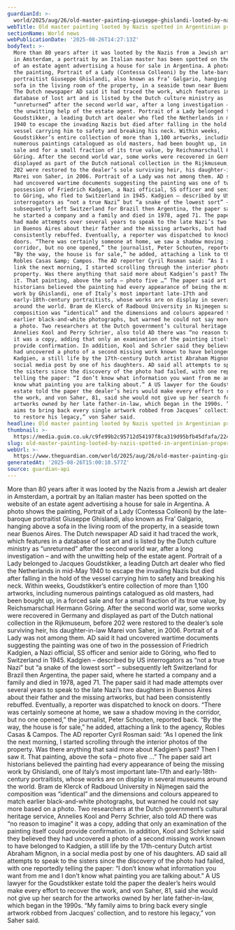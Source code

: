 ```yaml
---
guardianId: >-
  world/2025/aug/26/old-master-painting-giuseppe-ghislandi-looted-by-nazis-argentina-property-listing
webTitle: Old master painting looted by Nazis spotted in Argentinian property listing
sectionName: World news
webPublicationDate: '2025-08-26T14:27:13Z'
bodyText: >-
  More than 80 years after it was looted by the Nazis from a Jewish art dealer
  in Amsterdam, a portrait by an Italian master has been spotted on the website
  of an estate agent advertising a house for sale in Argentina. A photo shows
  the painting, Portrait of a Lady (Contessa Colleoni) by the late-baroque
  portraitist Giuseppe Ghislandi, also known as Fra’ Galgario, hanging above a
  sofa in the living room of the property, in a seaside town near Buenos Aires.
  The Dutch newspaper AD said it had traced the work, which features in a
  database of lost art and is listed by the Dutch culture ministry as
  “unreturned” after the second world war, after a long investigation – and with
  the unwitting help of the estate agent. Portrait of a Lady belonged to Jacques
  Goudstikker, a leading Dutch art dealer who fled the Netherlands in mid-May
  1940 to escape the invading Nazis but died after falling in the hold of the
  vessel carrying him to safety and breaking his neck. Within weeks,
  Goudstikker’s entire collection of more than 1,100 artworks, including
  numerous paintings catalogued as old masters, had been bought up, in a forced
  sale and for a small fraction of its true value, by Reichsmarschall Hermann
  Göring. After the second world war, some works were recovered in Germany and
  displayed as part of the Dutch national collection in the Rijkmuseum, before
  202 were restored to the dealer’s sole surviving heir, his daughter-in-law
  Marei von Saher, in 2006. Portrait of a Lady was not among them. AD said it
  had uncovered wartime documents suggesting the painting was one of two in the
  possession of Friedrich Kadgien, a Nazi official, SS officer and senior aide
  to Göring, who fled to Switzerland in 1945. Kadgien – described by US
  interrogators as “not a true Nazi” but “a snake of the lowest sort” –
  subsequently left Switzerland for Brazil then Argentina, the paper said, where
  he started a company and a family and died in 1978, aged 71. The paper said it
  had made attempts over several years to speak to the late Nazi’s two daughters
  in Buenos Aires about their father and the missing artworks, but had been
  consistently rebuffed. Eventually, a reporter was dispatched to knock on
  doors. “There was certainly someone at home, we saw a shadow moving in the
  corridor, but no one opened,” the journalist, Peter Schouten, reported back.
  “By the way, the house is for sale,” he added, attaching a link to the agency,
  Robles Casas &amp; Campos. The AD reporter Cyril Rosman said: “As I opened the
  link the next morning, I started scrolling through the interior photos of the
  property. Was there anything that said more about Kadgien’s past? Then I saw
  it. That painting, above the sofa – photo five …” The paper said art
  historians believed the painting had every appearance of being the missing
  work by Ghislandi, one of Italy’s most important late-17th and
  early-18th-century portraitists, whose works are on display in several museums
  around the world. Bram de Klerck of Radboud University in Nijmegen said the
  composition was “identical” and the dimensions and colours appeared to match
  earlier black-and-white photographs, but warned he could not say more based on
  a photo. Two researchers at the Dutch government’s cultural heritage service,
  Annelies Kool and Perry Schrier, also told AD there was “no reason to imagine”
  it was a copy, adding that only an examination of the painting itself could
  provide confirmation. In addition, Kool and Schrier said they believed they
  had uncovered a photo of a second missing work known to have belonged to
  Kadgien, a still life by the 17th-century Dutch artist Abraham Mignon, in a
  social media post by one of his daughters. AD said all attempts to speak to
  the sisters since the discovery of the photo had failed, with one reportedly
  telling the paper: “I don’t know what information you want from me and I don’t
  know what painting you are talking about.” A US lawyer for the Goudstikker
  estate told the paper the dealer’s heirs would make every effort to recover
  the work, and von Saher, 81, said she would not give up her search for the
  artworks owned by her late father-in-law, which began in the 1990s. “My family
  aims to bring back every single artwork robbed from Jacques’ collection, and
  to restore his legacy,” von Saher said.
headline: Old master painting looted by Nazis spotted in Argentinian property listing
thumbnail: >-
  https://media.guim.co.uk/c9fe99b2c95712d54197f8ca319d95bfb45dfafa/224_0_856_685/500.jpg
slug: old-master-painting-looted-by-nazis-spotted-in-argentinian-property-listing
webUrl: >-
  https://www.theguardian.com/world/2025/aug/26/old-master-painting-giuseppe-ghislandi-looted-by-nazis-argentina-property-listing
generatedAt: '2025-08-26T15:00:10.577Z'
source: guardian-api
---
```

More than 80 years after it was looted by the Nazis from a Jewish art dealer in Amsterdam, a portrait by an Italian master has been spotted on the website of an estate agent advertising a house for sale in Argentina. A photo shows the painting, Portrait of a Lady (Contessa Colleoni) by the late-baroque portraitist Giuseppe Ghislandi, also known as Fra’ Galgario, hanging above a sofa in the living room of the property, in a seaside town near Buenos Aires. The Dutch newspaper AD said it had traced the work, which features in a database of lost art and is listed by the Dutch culture ministry as “unreturned” after the second world war, after a long investigation – and with the unwitting help of the estate agent. Portrait of a Lady belonged to Jacques Goudstikker, a leading Dutch art dealer who fled the Netherlands in mid-May 1940 to escape the invading Nazis but died after falling in the hold of the vessel carrying him to safety and breaking his neck. Within weeks, Goudstikker’s entire collection of more than 1,100 artworks, including numerous paintings catalogued as old masters, had been bought up, in a forced sale and for a small fraction of its true value, by Reichsmarschall Hermann Göring. After the second world war, some works were recovered in Germany and displayed as part of the Dutch national collection in the Rijkmuseum, before 202 were restored to the dealer’s sole surviving heir, his daughter-in-law Marei von Saher, in 2006. Portrait of a Lady was not among them. AD said it had uncovered wartime documents suggesting the painting was one of two in the possession of Friedrich Kadgien, a Nazi official, SS officer and senior aide to Göring, who fled to Switzerland in 1945. Kadgien – described by US interrogators as “not a true Nazi” but “a snake of the lowest sort” – subsequently left Switzerland for Brazil then Argentina, the paper said, where he started a company and a family and died in 1978, aged 71. The paper said it had made attempts over several years to speak to the late Nazi’s two daughters in Buenos Aires about their father and the missing artworks, but had been consistently rebuffed. Eventually, a reporter was dispatched to knock on doors. “There was certainly someone at home, we saw a shadow moving in the corridor, but no one opened,” the journalist, Peter Schouten, reported back. “By the way, the house is for sale,” he added, attaching a link to the agency, Robles Casas &amp; Campos. The AD reporter Cyril Rosman said: “As I opened the link the next morning, I started scrolling through the interior photos of the property. Was there anything that said more about Kadgien’s past? Then I saw it. That painting, above the sofa – photo five …” The paper said art historians believed the painting had every appearance of being the missing work by Ghislandi, one of Italy’s most important late-17th and early-18th-century portraitists, whose works are on display in several museums around the world. Bram de Klerck of Radboud University in Nijmegen said the composition was “identical” and the dimensions and colours appeared to match earlier black-and-white photographs, but warned he could not say more based on a photo. Two researchers at the Dutch government’s cultural heritage service, Annelies Kool and Perry Schrier, also told AD there was “no reason to imagine” it was a copy, adding that only an examination of the painting itself could provide confirmation. In addition, Kool and Schrier said they believed they had uncovered a photo of a second missing work known to have belonged to Kadgien, a still life by the 17th-century Dutch artist Abraham Mignon, in a social media post by one of his daughters. AD said all attempts to speak to the sisters since the discovery of the photo had failed, with one reportedly telling the paper: “I don’t know what information you want from me and I don’t know what painting you are talking about.” A US lawyer for the Goudstikker estate told the paper the dealer’s heirs would make every effort to recover the work, and von Saher, 81, said she would not give up her search for the artworks owned by her late father-in-law, which began in the 1990s. “My family aims to bring back every single artwork robbed from Jacques’ collection, and to restore his legacy,” von Saher said.

